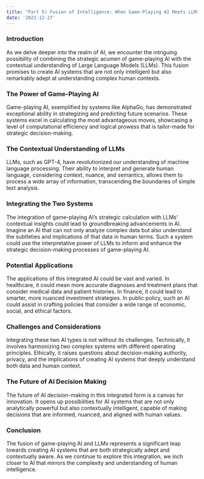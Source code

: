 ```yaml
---
title: "Part 5) Fusion of Intelligence: When Game-Playing AI Meets LLMs"
date: '2023-12-27'
---
```


### Introduction

As we delve deeper into the realm of AI, we encounter the intriguing possibility of combining the strategic acumen of game-playing AI with the contextual understanding of Large Language Models (LLMs). This fusion promises to create AI systems that are not only intelligent but also remarkably adept at understanding complex human contexts.

### The Power of Game-Playing AI

Game-playing AI, exemplified by systems like AlphaGo, has demonstrated exceptional ability in strategizing and predicting future scenarios. These systems excel in calculating the most advantageous moves, showcasing a level of computational efficiency and logical prowess that is tailor-made for strategic decision-making.

### The Contextual Understanding of LLMs

LLMs, such as GPT-4, have revolutionized our understanding of machine language processing. Their ability to interpret and generate human language, considering context, nuance, and semantics, allows them to process a wide array of information, transcending the boundaries of simple text analysis.

### Integrating the Two Systems

The integration of game-playing AI’s strategic calculation with LLMs' contextual insights could lead to groundbreaking advancements in AI. Imagine an AI that can not only analyze complex data but also understand the subtleties and implications of that data in human terms. Such a system could use the interpretative power of LLMs to inform and enhance the strategic decision-making processes of game-playing AI.

### Potential Applications

The applications of this integrated AI could be vast and varied. In healthcare, it could mean more accurate diagnoses and treatment plans that consider medical data and patient histories. In finance, it could lead to smarter, more nuanced investment strategies. In public policy, such an AI could assist in crafting policies that consider a wide range of economic, social, and ethical factors.

### Challenges and Considerations

Integrating these two AI types is not without its challenges. Technically, it involves harmonizing two complex systems with different operating principles. Ethically, it raises questions about decision-making authority, privacy, and the implications of creating AI systems that deeply understand both data and human context.

### The Future of AI Decision Making

The future of AI decision-making in this integrated form is a canvas for innovation. It opens up possibilities for AI systems that are not only analytically powerful but also contextually intelligent, capable of making decisions that are informed, nuanced, and aligned with human values.

### Conclusion

The fusion of game-playing AI and LLMs represents a significant leap towards creating AI systems that are both strategically adept and contextually aware. As we continue to explore this integration, we inch closer to AI that mirrors the complexity and understanding of human intelligence.